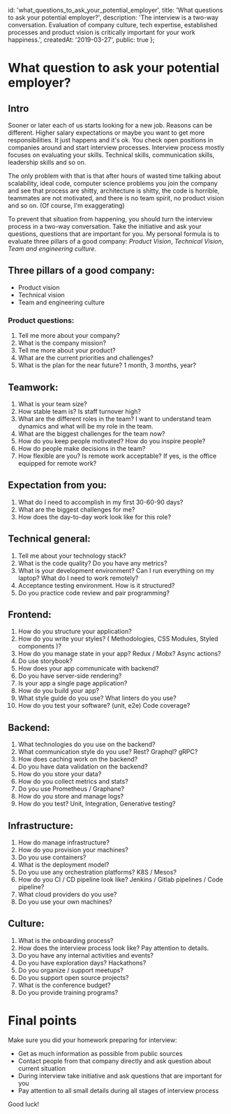   id: 'what_questions_to_ask_your_potential_employer', 
  title: 'What questions to ask your potential employer?', 
  description: 'The interview is a two-way conversation. Evaluation of company culture, tech expertise, established processes and product vision is critically important for your work happiness.', 
  createdAt: '2019-03-27',
  public: true
};

# What question to ask your potential employer?

## Intro

Sooner or later each of us starts looking for a new job. Reasons can be different. Higher salary expectations or maybe you want to get more responsibilities. It just happens and it's ok. You check open positions in companies around and start interview processes. Interview process mostly focuses on evaluating your skills. Technical skills, communication skills, leadership skills and so on.

The only problem with that is that after hours of wasted time talking about scalability, ideal code, computer science problems you join the company and see that process are shitty, architecture is shitty, the code is horrible, teammates are not motivated, and there is no team spirit, no product vision and so on. (Of course, I'm exaggerating)

To prevent that situation from happening, you should turn the interview process in a two-way conversation. Take the initiative and ask your questions, questions that are important for you. My personal formula is to evaluate three pillars of a good company: *Product Vision*, *Technical Vision*, *Team and engineering culture*.

## Three pillars of a good company:
- Product vision
- Technical vision
- Team and engineering culture

### Product questions:
1. Tell me more about your company?
2. What is the company mission?
3. Tell me more about your product?
4. What are the current priorities and challenges?
5. What is the plan for the near future? 1 month, 3 months, year?

## Teamwork:
1. What is your team size?
2. How stable team is? Is staff turnover high?
3. What are the different roles in the team? I want to understand team dynamics and what will be my role in the team.
4. What are the biggest challenges for the team now?
5. How do you keep people motivated? How do you inspire people?
6. How do people make decisions in the team?
7. How flexible are you? Is remote work acceptable? If yes, is the office equipped for remote work? 

## Expectation from you:
1. What do I need to accomplish in my first 30-60-90 days?
2. What are the biggest challenges for me?
3. How does the day-to-day work look like for this role?

## Technical general:
1. Tell me about your technology stack?
2. What is the code quality? Do you have any metrics?
3. What is your development environment? Can I run everything on my laptop? What do I need to work remotely?
4. Acceptance testing environment. How is it structured? 
5. Do you practice code review and pair programming?

## Frontend:
1. How do you structure your application?
2. How do you write your styles? ( Methodologies, CSS Modules, Styled components )?
3. How do you manage state in your app? Redux / Mobx? Async actions?
4. Do use storybook?
5. How does your app communicate with backend?
6. Do you have server-side rendering? 
7. Is your app a single page application?
8. How do you build your app?
9. What style guide do you use? What linters do you use?
10. How do you test your software? (unit, e2e) Code coverage?

## Backend:
1. What technologies do you use on the backend?
2. What communication style do you use? Rest? Graphql? gRPC?
3. How does caching work on the backend?
4. Do you have data validation on the backend?
5. How do you store your data?
6. How do you collect metrics and stats?
7. Do you use Prometheus / Graphane?
8. How do you store and manage logs?
9. How do you test? Unit, Integration, Generative testing?

## Infrastructure:
1. How do manage infrastructure?
2. How do you provision your machines?
3. Do you use containers?
4. What is the deployment model?
5. Do you use any orchestration platforms? K8S / Mesos?
6. How do you CI / CD pipeline look like? Jenkins / Gitlab pipelines / Code pipeline?
7. What cloud providers do you use?
8. Do you use your own machines?

## Culture:
1. What is the onboarding process?
2. How does the interview process look like? Pay attention to details.
3. Do you have any internal activities and events?
4. Do you have exploration days? Hackathons?
5. Do you organize / support meetups?
6. Do you support open source projects?
7. What is the conference budget?
8. Do you provide training programs?

# Final points

Make sure you did your homework preparing for interview:

* Get as much information as possible from public sources
* Contact people from that company directly and ask question about current situation
* During interview take initiative and ask questions that are important for you
* Pay attention to all small details during all stages of interview process

Good luck!
